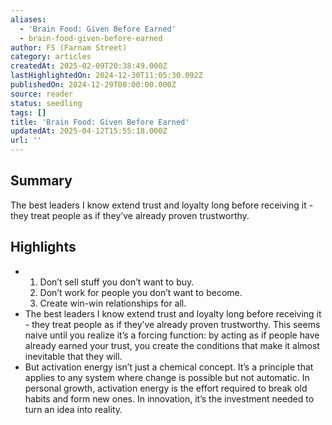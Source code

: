 ```yaml
---
aliases:
  - 'Brain Food: Given Before Earned'
  - brain-food-given-before-earned
author: FS (Farnam Street)
category: articles
createdAt: 2025-02-09T20:38:49.000Z
lastHighlightedOn: 2024-12-30T11:05:30.092Z
publishedOn: 2024-12-29T00:00:00.000Z
source: reader
status: seedling
tags: []
title: 'Brain Food: Given Before Earned'
updatedAt: 2025-04-12T15:55:18.000Z
url: ''
---
```

## Summary

The best leaders I know extend trust and loyalty long before receiving it - they treat people as if they’ve already proven trustworthy.

## Highlights

- 1. Don’t sell stuff you don’t want to buy.
  2. Don’t work for people you don’t want to become.
  3. Create win-win relationships for all.
- The best leaders I know extend trust and loyalty long before receiving it - they treat people as if they’ve already proven trustworthy. This seems naive until you realize it’s a forcing function: by acting as if people have already earned your trust, you create the conditions that make it almost inevitable that they will.
- But activation energy isn’t just a chemical concept. It’s a principle that applies to any system where change is possible but not automatic. In personal growth, activation energy is the effort required to break old habits and form new ones. In innovation, it’s the investment needed to turn an idea into reality.
